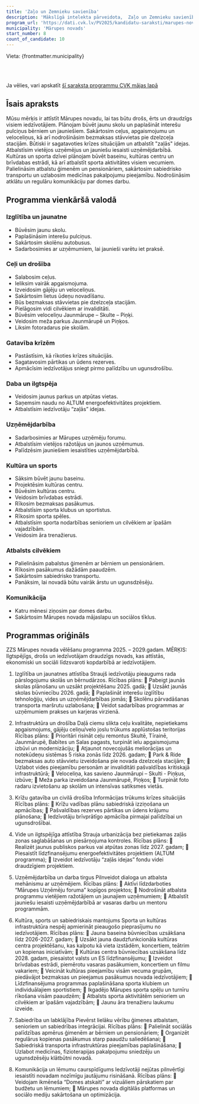 ```yaml
---
title: 'Zaļo un Zemnieku savienība'
description: 'Mākslīgā intelekta pārveidota,  Zaļo un Zemnieku savienība - Mārupes novads programma vienkāršā valodā'
program_url: 'https://dati.cvk.lv/PV2025/kandidatu-saraksti/marupes-novads/zalo-un-zemnieku-savieniba'
municipality: 'Mārupes novads'
start_number: 8
count_of_candidate: 10
---
```



Vieta: {frontmatter.municipality}<br/>

<Badge text="Izglītības attīstība" variant="note" size="small" /> <Badge text="Infrastruktūras uzlabošana" variant="note" size="small" /> <Badge text="Krīzes gatavība" variant="note" size="small" /> <Badge text="Ilgtspējīga vide" variant="note" size="small" /> <Badge text="Sabiedrības labklājība" variant="note" size="small" />

<br/><br/> 

<Card title='Šis ir mākslīga intelekta ģenerēts apraksts' icon='starlight'>
    Ja vēlies, vari apskatīt <a href={frontmatter.program_url} target='_blank'>šī saraksta programmu CVK mājas lapā</a>
    </Card>

## Īsais apraksts

Mūsu mērķis ir attīstīt Mārupes novadu, lai tas būtu drošs, ērts un draudzīgs visiem iedzīvotājiem. Plānojam būvēt jaunu skolu un paplašināt interešu pulciņus bērniem un jauniešiem. Sakārtosim ceļus, apgaismojumu un veloceliņus, kā arī nodrošināsim bezmaksas stāvvietas pie dzelzceļa stacijām. Būtiski ir sagatavoties krīzes situācijām un atbalstīt "zaļās" idejas. Atbalstīsim vietējos uzņēmējus un jauniešu iesaisti uzņēmējdarbībā. Kultūras un sporta dzīvei plānojam būvēt baseinu, kultūras centru un brīvdabas estrādi, kā arī atbalstīt sporta aktivitātes visiem vecumiem. Palielināsim atbalstu ģimenēm un pensionāriem, sakārtosim sabiedrisko transportu un uzlabosim medicīnas pakalpojumu pieejamību. Nodrošināsim atklātu un regulāru komunikāciju par domes darbu.

## Programma vienkāršā valodā

### Izglītība un jaunatne
*   Būvēsim jaunu skolu.
*   Paplašināsim interešu pulciņus.
*   Sakārtosim skolēnu autobusus.
*   Sadarbosimies ar uzņēmumiem, lai jaunieši varētu iet praksē.

### Ceļi un drošība
*   Salabosim ceļus.
*   Ieliksim vairāk apgaismojuma.
*   Izveidosim gājēju un veloceliņus.
*   Sakārtosim lietus ūdeņu novadīšanu.
*   Būs bezmaksas stāvvietas pie dzelzceļa stacijām.
*   Pielāgosim vidi cilvēkiem ar invaliditāti.
*   Būvēsim veloceliņu Jaunmārupe – Skulte – Piņķi.
*   Veidosim meža parkus Jaunmārupē un Piņķos.
*   Liksim fotoradarus pie skolām.

### Gatavība krīzēm
*   Pastāstīsim, kā rīkoties krīzes situācijās.
*   Sagatavosim pārtikas un ūdens rezerves.
*   Apmācīsim iedzīvotājus sniegt pirmo palīdzību un ugunsdrošību.

### Daba un ilgtspēja
*   Veidosim jaunus parkus un atpūtas vietas.
*   Saņemsim naudu no ALTUM energoefektivitātes projektiem.
*   Atbalstīsim iedzīvotāju “zaļās” idejas.

### Uzņēmējdarbība
*   Sadarbosimies ar Mārupes uzņēmēju forumu.
*   Atbalstīsim vietējos ražotājus un jaunos uzņēmumus.
*   Palīdzēsim jauniešiem iesaistīties uzņēmējdarbībā.

### Kultūra un sports
*   Sāksim būvēt jaunu baseinu.
*   Projektēsim kultūras centru.
*   Būvēsim kultūras centru.
*   Veidosim brīvdabas estrādi.
*   Rīkosim bezmaksas pasākumus.
*   Atbalstīsim sporta klubus un sportistus.
*   Rīkosim sporta spēles.
*   Atbalstīsim sporta nodarbības senioriem un cilvēkiem ar īpašām vajadzībām.
*   Veidosim āra trenažierus.

### Atbalsts cilvēkiem
*   Palielināsim pabalstus ģimenēm ar bērniem un pensionāriem.
*   Rīkosim pasākumus dažādām paaudzēm.
*   Sakārtosim sabiedrisko transportu.
*   Panāksim, lai novadā būtu vairāk ārstu un ugunsdzēsēju.

### Komunikācija
*   Katru mēnesi ziņosim par domes darbu.
*   Sakārtosim Mārupes novada mājaslapu un sociālos tīklus.

## Programmas oriģināls

ZZS Mārupes novada vēlēšanu programma 2025. – 2029.gadam.
MĒRĶIS: Ilgtspējīgs, drošs un iedzīvotājam draudzīgs novads, kas attīstās, ekonomiski un sociāli līdzsvaroti kopdarbībā ar iedzīvotājiem.

1. Izglītība un jaunatnes attīstība
Straujš iedzīvotāju pieaugums rada pārslogojumu skolās un bērnudārzos.
Rīcības plāns:
 Pabeigt jaunās skolas plānošanu un uzsākt projektēšanu 2025. gadā;
 Uzsākt jaunās skolas būvniecību 2026. gadā;
 Paplašināt interešu izglītību tehnoloģiju, vides un uzņēmējdarbības jomās;
 Skolēnu pārvadāšanas transporta maršrutu uzlabošana;
 Veidot sadarbības programmas ar uzņēmumiem prakses un karjeras virzienā.

2. Infrastruktūra un drošība
Daļā ciemu slikta ceļu kvalitāte, nepietiekams apgaismojums, gājēju celiņu/velo joslu trūkums applūstošas teritorijas
Rīcības plāns:
 Prioritāri risināt ceļu remontus Skultē, Tīrainē, Jaunmārupē, Babītes un Salas pagasts, turpināt ielu apgaismojuma izbūvi un modernizāciju;
 Atjaunot novecojušās meliorācijas un notekūdeņu sistēmas 5 riska zonās līdz 2026. gadam;
 Park & Ride bezmaksas auto stāvvietu izveidošana pie novada dzelzceļa stacijām;
 Uzlabot vides pieejamību personām ar invaliditāti pašvaldības kritiskajā infrastruktūrā;
 Veloceliņa, kas savieno Jaunmārupi – Skulti - Piņķus, izbūve;
 Meža parka izveidošana Jaunmārupē, Piņķos;
 Turpināt foto radaru izvietošanu ap skolām un intensīvas satiksmes vietās.

3. Krīžu gatavība un civilā drošība
Informācijas trūkums krīzes situācijās
Rīcības plāns:
 Krīžu vadības plānu sabiedriskā izziņošana un apmācības;
 Pašvaldības rezerves pārtikas un ūdens krājumu plānošana;
 Iedzīvotāju brīvprātīgo apmācība pirmajai palīdzībai un ugunsdrošībai.




4. Vide un ilgtspējīga attīstība
Strauja urbanizācija bez pietiekamas zaļās zonas saglabāšanas un piesārņojuma kontroles.
Rīcības plāns:
 Realizēt jaunus publiskos parkus vai atpūtas zonas līdz 2027. gadam;
 Piesaistīt līdzfinansējumu energoefektivitātes projektiem (ALTUM programma);
 Izveidot iedzīvotāju “zaļās idejas” fondu videi draudzīgiem projektiem.

5. Uzņēmējdarbība un darba tirgus
Pilnveidot dialoga un atbalsta mehānismu ar uzņēmējiem.
Rīcības plāns:
 Aktīvi līdzdarboties “Mārupes Uzņēmēju foruma” kopīgos projektos;
 Nodrošināt atbalsta programmu vietējiem ražotājiem un jaunajiem uzņēmumiem;
 Atbalstīt jauniešu iesaisti uzņēmējdarbībā ar vasaras darbu un mentoru programmām.

6. Kultūra, sports un sabiedriskais mantojums
Sporta un kultūras infrastruktūra nespēj apmierināt pieaugošo pieprasījumu no iedzīvotājiem.
Rīcības plāns:
 Jauna baseina būvniecības uzsākšana līdz 2026-2027. gadam;
 Uzsākt jauna daudzfunkcionāla kultūras centra projektēšanu, kas kalpotu kā vieta izstādēm, koncertiem, teātrim un kopienas iniciatīvām;
 Kultūras centra būvniecības uzsākšana līdz 2028. gadam, piesaistot valsts un ES līdzfinansējumu;
 Izveidot brīvdabas estrādi, piemērotu vasaras pasākumiem, koncertiem un filmu vakariem;
 Veicināt kultūras pieejamību visām vecuma grupām, piedāvājot bezmaksas un pieejamus pasākumus novada iedzīvotājiem;
 Līdzfinansējuma programmas paplašināšana sporta klubiem un individuālajiem sportistiem;
 Ikgadējo Mārupes sporta spēļu un turnīru rīkošana visām paaudzēm;
 Atbalsts sporta aktivitātēm senioriem un cilvēkiem ar īpašām vajadzībām;
 Jaunu āra trenažieru laukumu izveide.

7. Sabiedrība un labklājība
Pievērst lielāku vērību ģimenes atbalstam, senioriem un sabiedrības integrācijai.
Rīcības plāns:
 Palielināt sociālās palīdzības apmērus ģimenēm ar bērniem un pensionāriem;
 Organizēt regulārus kopienas pasākumus starp paaudžu saliedēšanai;
 Sabiedriskā transporta infrastruktūras pieejamības paplašināšana;
 Uzlabot medicīnas, fizioterapijas pakalpojumu sniedzēju un ugunsdzēsēju klātbūtni novadā.


8. Komunikācija un lēmumu caurspīdīgums
Iedzīvotāji nejūtas pilnvērtīgi iesaistīti novadam nozīmīgu jautājumu risināšanā.
Rīcības plāns:
 Veidojam ikmēneša “Domes atskaiti” ar vizuāliem pārskatiem par budžetu un lēmumiem;
 Mārupes novada digitālās platformas un sociālo mediju sakārtošana un optimizācija.
